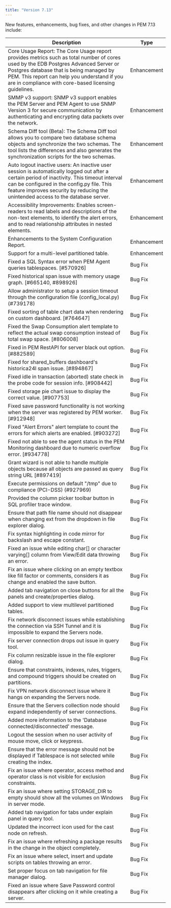 ```yaml
---
title: "Version 7.13"
---
```


New features, enhancements, bug fixes, and other changes in PEM 7.13 include:

| Description | Type |
| --------- | -----|
| Core Usage Report: The Core Usage report provides metrics such as total number of cores used by the EDB Postgres Advanced Server or Postgres database that is being managed by PEM. This report can help you understand if you are in compliance with core-based licensing guidelines. | Enhancement |
| SMMP v3 support: SNMP v3 support enables the PEM Server and PEM Agent to use SNMP Version 3 for secure communication by authenticating and encrypting data packets over the network. | Enhancement |
| Schema Diff tool (Beta): The Schema Diff tool allows you to compare two database schema objects and synchronize the two schemas. The tool lists the differences and also generates the synchronization scripts for the two schemas. | Enhancement |
| Auto logout inactive users: An inactive user session is automatically logged out after a certain period of inactivity. This timeout interval can be configured in the config.py file. This feature improves security by reducing the unintended access to the database server.  | Enhancement |
| Accessibility Improvements: Enables screen-readers to read labels and descriptions of the non-text elements, to identify the alert errors, and to read relationship attributes in nested elements. | Enhancement |
| Enhancements to the System Configuration Report. | Enhancement |
| Support for a multi-level partitioned table. | Enhancement |
| Fixed a SQL Syntax error when PEM Agent queries tablespaces. [#570926] | Bug Fix | 
| Fixed historical span issue with memory usage graph. [#665140, #898926] | Bug Fix |
| Allow administrator to setup a session timeout through the configuration file (config_local.py) (#739178) | Bug Fix |
| Fixed sorting of table chart data when rendering on custom dashboard. [#764647] | Bug Fix |
| Fixed the Swap Consumption alert template to reflect the actual swap consumption instead of total swap space. [#806008] | Bug Fix |
| Fixed in PEM RestAPI for server black out option. [#882589] | Bug Fix |
| Fixed for shared_buffers dashboard's historica24l span issue. [#894867] | Bug Fix |
| Fixed idle in transaction (aborted) state check in the probe code for session info. [#908442] | Bug Fix |
| Fixed storage pie chart issue to display the correct value. [#907753] | Bug Fix |
| Fixed save password functionality is not working when the server was registered by PEM worker. [#912948] | Bug Fix |
| Fixed "Alert Errors" alert template to count the errors for which alerts are enabled.  [#903272] | Bug Fix |
| Fixed not able to see the agent status in the PEM Monitoring dashboard due to numeric overflow error. [#934778] | Bug Fix |
| Grant wizard is not able to handle multiple objects because all objects are passed as query string URL [#897419] | Bug Fix |
| Execute permissions on default "/tmp" due to compliance (PCI-DSS) (#927969) | Bug Fix |
| Provided the column picker toolbar button in SQL profiler trace window. | Bug Fix |
| Ensure that path file name should not disappear when changing ext from the dropdown in file explorer dialog. | Bug Fix |
| Fix syntax highlighting in code mirror for backslash and escape constant. | Bug Fix |
| Fixed an issue while editing char[] or character varying[] column from View/Edit data throwing an error. | Bug Fix |
| Fix an issue where clicking on an empty textbox like fill factor or comments, considers it as change and enabled the save button. | Bug Fix |
| Added tab navigation on close buttons for all the panels and create/properties dialog. | Bug Fix |
| Added support to view multilevel partitioned tables. | Bug Fix |
| Fix network disconnect issues while establishing the connection via SSH Tunnel and it is impossible to expand the Servers node. | Bug Fix |
| Fix server connection drops out issue in query tool. | Bug Fix |
| Fix column resizable issue in the file explorer dialog. | Bug Fix |
| Ensure that constraints, indexes, rules, triggers, and compound triggers should be created on partitions. | Bug Fix |
| Fix VPN network disconnect issue where it hangs on expanding the Servers node. | Bug Fix |
| Ensure that the Servers collection node should expand independently of server connections. | Bug Fix |
| Added more information to the 'Database connected/disconnected' message. | Bug Fix |
| Logout the session when no user activity of mouse move, click or keypress. | Bug Fix |
| Ensure that the error message should not be displayed if Tablespace is not selected while creating the index. | Bug Fix |
| Fix an issue where operator, access method and operator class is not visible for exclusion constraints. | Bug Fix |
| Fix an issue where setting STORAGE_DIR to empty should show all the volumes on Windows in server mode. | Bug Fix |
| Added tab navigation for tabs under explain panel in query tool. | Bug Fix |
| Updated the incorrect icon used for the cast node on refresh. | Bug Fix |
| Fix an issue where refreshing a package results in the change in the object completely. | Bug Fix |
| Fix an issue where select, insert and update scripts on tables throwing an error. | Bug Fix |
| Set proper focus on tab navigation for file manager dialog. | Bug Fix |
| Fixed an issue where Save Password control disappears after clicking on it while creating a server. | Bug Fix |